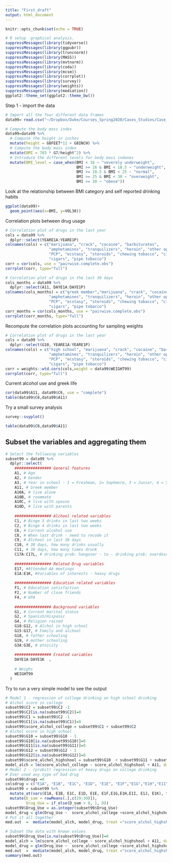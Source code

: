 ```yaml
---
title: "First_draft"
output: html_document
---
```


```r
knitr::opts_chunk$set(echo = TRUE)
```


```r
# R setup -graphical analysis.
suppressMessages(library(tidyverse))
suppressMessages(library(ggpubr))
suppressMessages(library(truncnorm))
suppressMessages(library(MASS))
suppressMessages(library(mvtnorm))
suppressMessages(library(coda))
suppressMessages(library(mcsm))
suppressMessages(library(corrplot))
suppressMessages(library(survey))
suppressMessages(library(weights))
suppressMessages(library(mediation))
ggplot2::theme_set(ggplot2::theme_bw())
```


Step 1 - import the data
```r
# Import all the four different data frames
data99= read.csv("~/Dropbox/Duke/Courses_Spring2020/Cases_Studies/Case_3/Case_3/Data/data99.csv", header=TRUE)
```

```r
# Compute the body mass index
data99=data99 %>% 
  # Compute the height in inches
  mutate(height = G8FEET*12 + G8INCH) %>% 
  # Compute the body mass index
  mutate(BMI = 703 * G7/height^2) %>% 
  # Introduce the different levels for body mass indexes
  mutate(BMI_level = case_when(BMI < 16 ~ "severely underweight",
                               BMI >= 16 & BMI < 18.5 ~ "underweight",
                               BMI >= 18.5 & BMI < 25 ~ "normal",
                               BMI >= 25 & BMI < 30 ~ "overweight",
                               BMI >= 30 ~ "obese"))
```
Look at the relationship between BMI category and self reported drinking habits
```r
ggplot(data99)+
  geom_point(aes(x=BMI, y=VOL30))
```
Correlation plots between drug usage
```r
# Correlation plot of drugs in the last year
cols = data99 %>%
  dplyr::select(YEARE1A:YEARE1P)
colnames(cols) = c("marijuana", "crack", "cocaine", "barbiturates",
                   "amphetamines", "tranquilizers", "heroin", "other opiates", "LSD",
                   "PCP", "ecstasy", "steroids", "chewing tobacco", "cigarettes",
                   "cigars", "pipe tobacco")
corr = cor(cols, use = "pairwise.complete.obs")
corrplot(corr, type="full")
```

```r
# Correlation plot of drugs in the last 30 days
cols_months = data99 %>%
  dplyr::select(A11, DAYE1A:DAYE1P)
colnames(cols_months) = c("greek member","marijuana", "crack", "cocaine", "barbiturates",
                   "amphetamines", "tranquilizers", "heroin", "other opiates", "LSD",
                   "PCP", "ecstasy", "steroids", "chewing tobacco", "cigarettes",
                   "cigars", "pipe tobacco")
corr_months = cor(cols_months, use = "pairwise.complete.obs")
corrplot(corr_months, type="full")
```
Recompute the correlation plots accounting for sampling weights
```r
# Correlation plot of drugs in the last year
cols = data99 %>%
  dplyr::select(G10, YEARE1A:YEARE1P)
colnames(cols) = c("high school", "marijuana", "crack", "cocaine", "barbiturates",
                   "amphetamines", "tranquilizers", "heroin", "other opiates", "LSD",
                   "PCP", "ecstasy", "steroids", "chewing tobacco", "cigarettes",
                   "cigars", "pipe tobacco")
corr = weights::wtd.cors(cols,weight = data99$WEIGHT99)
corrplot(corr, type="full")
```

Current alcohol use and greek life
```r
cor(data99$A11, data99$C6, use = "complete")
table(data99$C6,data99$A11)
```

Try a small survey analysis
```r
survey::svyplot()
```

```r
table(data99$C6,data99$A11)
```

## Subset the variables and aggregating them
```r
# Select the following variables
subset99 = data99 %>%
  dplyr::select(
    ################ General features
    A1, # Age
    A2, # Gender
    A3, # Year in school - 1 = Freshman, 2= Sophmore, 3 = Junior, 4 = Senior, 5= 5th year, 6= Grad
    A11, # Greek member
    A10A, # live alone
    A10B, # roommate
    A10C, # live with spouse
    A10D, # live with parents
    
    ################ Alchool related variables
    C1, # Binge 5 drinks in last two weeks
    C2, # Binge 4 drinks in last two weeks
    C6, # Current alcohol use
    C8, # When last drink - need to recode it
    C9, # Alchool in last 30 days
    C10, # 30 days, how many drinks usually
    C11, # 30 days, how many times drunk
    C17A:C17L, # drinking prob: hangover - to - drinking prob: overdose - need to aggregate them 
    
    ################ Related Drug variables
    E17, #Attended AA meetings
    E1A:E1K, #Variables of interests - heavy drugs
    
    ################ Education related variables
    F1, # Education satisfaction
    F2, # Number of close friends
    F4, # GPA
    
    ################ Background variables
    G1, # Current marital status
    G2, # Spanish/Hispanic
    G4, # Religion raised
    G10:G12, # Alchol in high school
    G15:G17, # Family and alchool
    G18, # father schooling
    G19, # mother schooling
    G3A:G3E, # etnicity
    
    ################ Created variables
    DAYE1A:DAYE1K  ,
    
    # Weighs
    WEIGHT99
  )
```

Try to run a very simple model to see the output
```r
# Model 1 - regression of college drinking on high school drinking 
# Alchol score in college
subset99$C2 = subset99$C2 -1
subset99$C2[is.na(subset99$C2)]=0
subset99$C1 = subset99$C2 -1
subset99$C1[is.na(subset99$C1)]=0
subset99$score_alchol_college = subset99$C1 + subset99$C2
# Alchol score in high school
subset99$G10 = subset99$G10 - 1
subset99$G10[is.na(subset99$G10)]=0
subset99$G11[is.na(subset99$G11)]=0
subset99$G12 = subset99$G12 - 1
subset99$G12[is.na(subset99$G12)]=0
subset99$score_alchol_highshool = subset99$G10  + subset99$G11 + subset99$G12
model_alch = lm(score_alchol_college ~ score_alchol_highshool + A11, data=subset99, weights = WEIGHT99)
# Model 2 - (probit) regression of heavy drugs on college drinking
# Ever used any type of bad drug
subset99$drugs =0
colsdrug = c("E1A", "E1B", "E1C", "E1D", "E1E", "E1F","E1G","E1H","E1I", "E1J", "E1K")
subset99 = subset99 %>%
  mutate_at(vars(E1A, E1B, E1C, E1D, E1E, E1F,E1G,E1H,E1I, E1J, E1K), function(x){x-1}) %>%
  mutate(D_sum = rowMeans(.[,c(29:39)]),
         Drug_Use = if_else(D_sum > 0, 1, 0))
subset99$Drug_Use = as.integer(subset99$Drug_Use)
model_drug = glm(Drug_Use ~  score_alchol_college +score_alchol_highshool + A11,data=subset99, family=binomial("logit"), weights =  WEIGHT99, na.action = "na.exclude")
# Put it all together
med.out  =  mediate(model_alch, model_drug, treat ="score_alchol_highshool", mediator =  "score_alchol_college", robustSE = TRUE, sims = 100)
```

```r
# Subset the data with known values
subset99$Drug_Use[is.na(subset99$Drug_Use)]=0
model_alch = lm(score_alchol_college ~ score_alchol_highshool + A11, data=subset99, weights = WEIGHT99)
model_drug = glm(Drug_Use ~  score_alchol_college +score_alchol_highshool + A11,data=subset99, family=binomial("logit"), weights =  WEIGHT99)
med.out  =  mediate(model_alch, model_drug, treat ="score_alchol_highshool", mediator =  "score_alchol_college", robustSE = TRUE, sims = 100)
summary(med.out)
```








